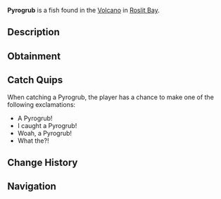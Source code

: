 {{FishInfobox
|image          = Pyrogrub.png
|rarity         = Rare
|sea            = First Sea
|location       = [[Roslit Volcano]]
|sublocation    = 
|sources        = Fishing Rod, Volcanic Geode
|radar_location = 
|prog_speed     = -20
|xp             = 120
|weather        = 
|time           = 
|season         = Winter
|bait           = Coal
|base_weight    = 60
|base_value     = 340
|weight_range   = 30
|base_chance    = 25
|base_resil     = 25
}}
'''Pyrogrub''' is a {{Rarity|Rare}} fish found in the [[Roslit Bay#Roslit Volcano|Volcano]] in [[Roslit Bay]].

== Description ==
{{Description|The Pyrogrub is a fearsome, lava swimming eel that thrives in the most volcanic of environments. The Pyrogrub sports thick dragon-like scales which allow it's inner body to not react to any form of outside temperature.|Bestiary Entry}}

== Obtainment ==
{{Description|Found in volcanic regions.|Bestiary Hint}}
{{Fish Availability|
Roslit Bay/Roslit Volcano
|top_rods      = 
Krampus's Rod\195095.73\366841.4;
Magma Rod\190093.28\357435.21;
Leviathan's Fang Rod\172272.99\200884.53;
Plastic Rod\159489.21\299892.96;
Free Spirit Rod\155414.67\200627.61;
Fast Rod\118418.1\371985.51;
Fischer's Rod\103615.84\325487.32;
Buddy Bond Rod\127587.36\297261.51;
Trident Rod\143477.68\185217.92;
Astralhook Rod\139010.34\122064.5;
Ethereal Prism Rod\138708.43\122601.45;
Seraphic Rod\131571.29\123015.25;
No-Life Rod\129196.24\131341.16;
Challenger's Rod\122676.82\121036.51;
Rod Of The Forgotten Fang\122223.06\117957.24;
Blazebringer Rod\111181.55\114405.43;
Rod Of The Exalted One\108889.25\104531.06;
Rod Of The Depths\108562.72\106191.24;
Zeus Rod\104511.97\107667.35;
Verdant Shear Rod\102509.65\107983.61;
Depthseeker Rod\94066.18\100710.92;
Avalanche Rod\84397.46\90408.99;
Reinforced Rod\83749.58\90145.04;
Volcanic Rod\81475.58\85142.34;
Steady Rod\32275.77\31643.27
|recommended   = Magma Rod
}}

== Catch Quips ==
When catching a Pyrogrub, the player has a chance to make one of the following exclamations:
* A Pyrogrub!
* I caught a Pyrogrub!
* Woah, a Pyrogrub!
* What the?!

== Change History ==
{{Change History|{{subst:Current Version}}}}

== Navigation ==
{{Fish Navbox|Roslit Volcano}}